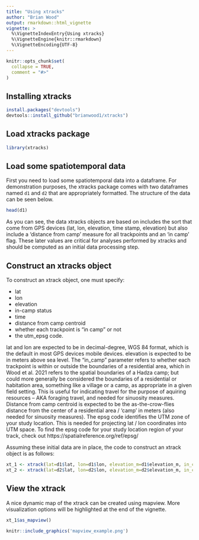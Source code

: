 ```yaml
---
title: "Using xtracks"
author: "Brian Wood"
output: rmarkdown::html_vignette
vignette: >
  %\VignetteIndexEntry{Using xtracks}
  %\VignetteEngine{knitr::rmarkdown}
  %\VignetteEncoding{UTF-8}
---
```


```r
knitr::opts_chunk$set(
  collapse = TRUE,
  comment = "#>"
)
```

## Installing xtracks

```r
install.packages("devtools")
devtools::install_github("brianwood1/xtracks")
```

## Load xtracks package

```r
library(xtracks)
```

## Load some spatiotemporal data

First you need to load some spatiotemporal data into a dataframe. For demonstration purposes, the xtracks package comes with two dataframes named <code>d1</code> and <code>d2</code> that are appropriately formatted. The structure of the data can be seen below. 

```r
head(d1)
```

As you can see, the data xtracks objects are based on includes the sort that come from GPS devices (lat, lon, elevation, time stamp, elevation) but also include a 'distance from camp' measure for all trackpoints and an 'in camp' flag. These later values are critical for analyses performed by xtracks and should be computed as an initial data processing step. 

## Construct an xtracks object

To construct an xtrack object, one must specify:

- lat
- lon
- elevation
- in-camp status
- time
- distance from camp centroid
- whether each trackpoint is "in camp" or not
- the utm_epsg code. 

lat and lon are expected to be in decimal-degree, WGS 84 format, which is the default in most GPS devices mobile devices. elevation is expected to be in meters above sea level. The "in_camp" parameter refers to whether each trackpoint is within or outside the boundaries of a residential area, which in Wood et al. 2021 refers to the spatial boundaries of a Hadza camp; but could more generally be considered the boundaries of a residential or habitation area, something like a village or a camp, as appropriate in a given field setting. This is useful for indicating travel for the purpose of aquiring resources -- AKA foraging travel, and needed for sinuosity measures. Distance from camp centroid is expected to be the as-the-crow-flies distance from the center of a residential area / 'camp' in meters (also needed for sinuosity measures). The epsg code identifies the UTM zone of your study location. This is needed for projecting lat / lon coordinates into UTM space. To find the epsg code for your study location region of your track, check out https://spatialreference.org/ref/epsg/

Assuming these initial data are in place, the code to construct an xtrack object is as follows:

```r

xt_1 <- xtrack(lat=d1$lat, lon=d1$lon, elevation_m=d1$elevation_m, in_camp=d1$in_camp, unix_time=d1$unix_time, distance_from_camp_m=d1$distance_from_camp_m, utm_epsg=32736)
xt_2 <- xtrack(lat=d2$lat, lon=d2$lon, elevation_m=d2$elevation_m, in_camp=d2$in_camp, unix_time=d2$unix_time, distance_from_camp_m=d2$distance_from_camp_m, utm_epsg=32736)
```

## View the xtrack

A nice dynamic map of the xtrack can be created using mapview. More visualization options will be highlighted at the end of the vignette.

```r
xt_1$as_mapview()
```

```r
knitr::include_graphics('mapview_example.png')
```

